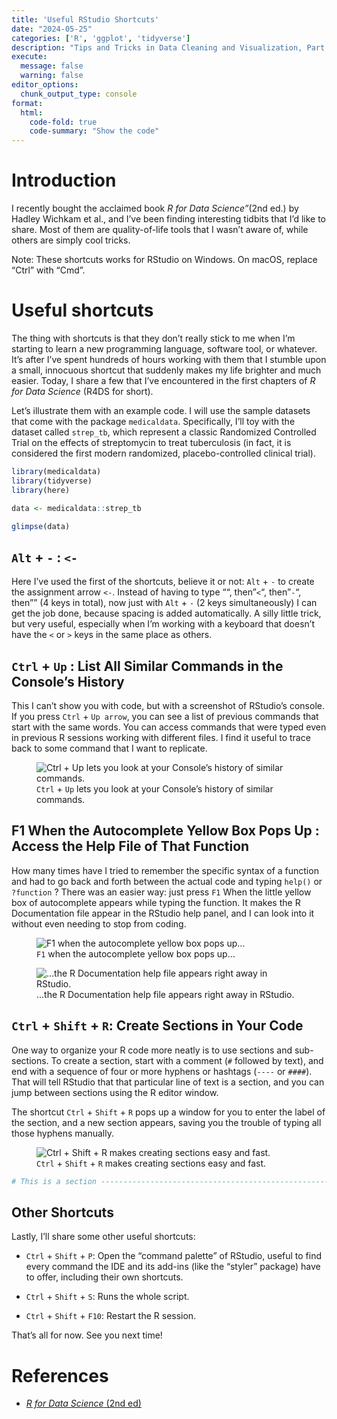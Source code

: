 ```yaml
---
title: 'Useful RStudio Shortcuts'
date: "2024-05-25"
categories: ['R', 'ggplot', 'tidyverse']
description: "Tips and Tricks in Data Cleaning and Visualization, Part I."
execute: 
  message: false
  warning: false
editor_options: 
  chunk_output_type: console
format: 
  html:
    code-fold: true
    code-summary: "Show the code"
---
```


# Introduction

I recently bought the acclaimed book *R for Data Science"*(2nd ed.) by Hadley Wichkam et al., and I've been finding interesting tidbits that I'd like to share. Most of them are quality-of-life tools that I wasn't aware of, while others are simply cool tricks.

Note: These shortcuts works for RStudio on Windows. On macOS, replace "Ctrl" with "Cmd".

# Useful shortcuts

The thing with shortcuts is that they don't really stick to me when I'm starting to learn a new programming language, software tool, or whatever. It's after I've spent hundreds of hours working with them that I stumble upon a small, innocuous shortcut that suddenly makes my life brighter and much easier. Today, I share a few that I've encountered in the first chapters of *R for Data Science* (R4DS for short).

Let's illustrate them with an example code. I will use the sample datasets that come with the package `medicaldata`. Specifically, I'll toy with the dataset called `strep_tb`, which represent a classic Randomized Controlled Trial on the effects of streptomycin to treat tuberculosis (in fact, it is considered the first modern randomized, placebo-controlled clinical trial).

```r
library(medicaldata)
library(tidyverse)
library(here)

data <- medicaldata::strep_tb

glimpse(data)
```

## `Alt` + `-` : `<-`

Here I've used the first of the shortcuts, believe it or not: `Alt` + `-` to create the assignment arrow `<-`. Instead of having to type "", then"`<`", then"`-`", then"" (4 keys in total), now just with `Alt` + `-` (2 keys simultaneously) I can get the job done, because spacing is added automatically. A silly little trick, but very useful, especially when I'm working with a keyboard that doesn't have the `<` or `>` keys in the same place as others.

## `Ctrl` + `Up` : List All Similar Commands in the Console's History

This I can't show you with code, but with a screenshot of RStudio's console. If you press `Ctrl` + `Up arrow`, you can see a list of previous commands that start with the same words. You can access commands that were typed even in previous R sessions working with different files. I find it useful to trace back to some command that I want to replicate.

![`Ctrl` + `Up` lets you look at your Console's history of similar commands.](screenshot_01.png){fig-align="center"}

## F1 When the Autocomplete Yellow Box Pops Up : Access the Help File of That Function

How many times have I tried to remember the specific syntax of a function and had to go back and forth between the actual code and typing `help()` or `?function` ? There was an easier way: just press `F1` When the little yellow box of autocomplete appears while typing the function. It makes the R Documentation file appear in the RStudio help panel, and I can look into it without even needing to stop from coding.

![`F1` when the autocomplete yellow box pops up...](screenshot_02.png){fig-align="center"}

![...the R Documentation help file appears right away in RStudio.](screenshot_03.png){fig-align="center"}

## `Ctrl` + `Shift` + `R`: Create Sections in Your Code

One way to organize your R code more neatly is to use sections and sub-sections. To create a section, start with a comment (`#` followed by text), and end with a sequence of four or more hyphens or hashtags (`----` or `####`). That will tell RStudio that that particular line of text is a section, and you can jump between sections using the R editor window.

The shortcut `Ctrl` + `Shift` + `R` pops up a window for you to enter the label of the section, and a new section appears, saving you the trouble of typing all those hyphens manually.

![`Ctrl` + `Shift` + `R` makes creating sections easy and fast.](screenshot_04.png){fig-align="center"}

```r

# This is a section -------------------------------------------------------

```

## Other Shortcuts

Lastly, I'll share some other useful shortcuts:

-   `Ctrl` + `Shift` + `P`: Open the "command palette" of RStudio, useful to find every command the IDE and its add-ins (like the "styler" package) have to offer, including their own shortcuts.

-   `Ctrl` + `Shift` + `S`: Runs the whole script.

-   `Ctrl` + `Shift` + `F10`: Restart the R session.

That's all for now. See you next time!

# References

-   [*R for Data Science* (2nd ed)](https://r4ds.hadley.nz/)